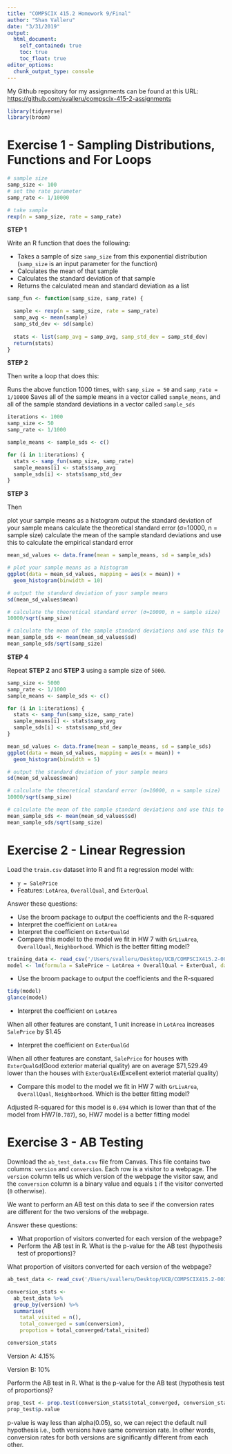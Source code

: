 ```yaml
---
title: "COMPSCIX 415.2 Homework 9/Final"
author: "Shan Valleru"
date: "3/31/2019"
output: 
  html_document:
    self_contained: true
    toc: true
    toc_float: true
editor_options: 
  chunk_output_type: console
---
```


My Github repository for my assignments can be found at this URL: [https://github.com/svalleru/compscix-415-2-assignments](https://github.com/svalleru/compscix-415-2-assignments)

```r
library(tidyverse)
library(broom)
```

# Exercise 1 - Sampling Distributions, Functions and For Loops
```r
# sample size
samp_size <- 100
# set the rate parameter
samp_rate <- 1/10000

# take sample
rexp(n = samp_size, rate = samp_rate)
```

**STEP 1**

Write an R function that does the following:

- Takes a sample of size `samp_size` from this exponential distribution (`samp_size` is an input parameter for the function)
- Calculates the mean of that sample
- Calculates the standard deviation of that sample
- Returns the calculated mean and standard deviation as a list
```r
samp_fun <- function(samp_size, samp_rate) {

  sample <- rexp(n = samp_size, rate = samp_rate)
  samp_avg <- mean(sample)
  samp_std_dev <- sd(sample)
  
  stats <- list(samp_avg = samp_avg, samp_std_dev = samp_std_dev)
  return(stats)
}

```
**STEP 2**

Then write a loop that does this:

Runs the above function 1000 times, with `samp_size = 50` and `samp_rate = 1/10000`
Saves all of the sample means in a vector called `sample_means`, and all of the sample standard deviations in a vector called `sample_sds`
```r
iterations <- 1000
samp_size <- 50
samp_rate <- 1/1000

sample_means <- sample_sds <- c()

for (i in 1:iterations) {
  stats <- samp_fun(samp_size, samp_rate)
  sample_means[i] <- stats$samp_avg
  sample_sds[i] <- stats$samp_std_dev
}
```
**STEP 3**

Then

plot your sample means as a histogram
output the standard deviation of your sample means
calculate the theoretical standard error (σ=10000, n = sample size)
calculate the mean of the sample standard deviations and use this to calculate the empirical standard error
```r
mean_sd_values <- data.frame(mean = sample_means, sd = sample_sds)

# plot your sample means as a histogram
ggplot(data = mean_sd_values, mapping = aes(x = mean)) +
  geom_histogram(binwidth = 10)

# output the standard deviation of your sample means
sd(mean_sd_values$mean)

# calculate the theoretical standard error (σ=10000, n = sample size)
10000/sqrt(samp_size)

# calculate the mean of the sample standard deviations and use this to calculate the empirical standard error
mean_sample_sds <- mean(mean_sd_values$sd)
mean_sample_sds/sqrt(samp_size)
```

**STEP 4**

Repeat **STEP 2** and **STEP 3** using a sample size of `5000`.
```r
samp_size <- 5000
samp_rate <- 1/1000
sample_means <- sample_sds <- c()

for (i in 1:iterations) {
  stats <- samp_fun(samp_size, samp_rate)
  sample_means[i] <- stats$samp_avg
  sample_sds[i] <- stats$samp_std_dev
}

mean_sd_values <- data.frame(mean = sample_means, sd = sample_sds)
ggplot(data = mean_sd_values, mapping = aes(x = mean)) +
  geom_histogram(binwidth = 5)

# output the standard deviation of your sample means
sd(mean_sd_values$mean)

# calculate the theoretical standard error (σ=10000, n = sample size)
10000/sqrt(samp_size)

# calculate the mean of the sample standard deviations and use this to calculate the empirical standard error
mean_sample_sds <- mean(mean_sd_values$sd)
mean_sample_sds/sqrt(samp_size)

```

# Exercise 2 - Linear Regression 
Load the `train.csv` dataset into R and fit a regression model with:

- `y = SalePrice`
- Features: `LotArea`, `OverallQual`, and `ExterQual`

Answer these questions:

- Use the broom package to output the coefficients and the R-squared
- Interpret the coefficient on `LotArea`
- Interpret the coefficient on `ExterQualGd`
- Compare this model to the model we fit in HW 7 with `GrLivArea`, `OverallQual`, `Neighborhood`. Which is the better fitting model?
```r
training_data <- read_csv('/Users/svalleru/Desktop/UCB/COMPSCIX415.2-003 - Intro to DS/compscix-415-2-assignments/session9/train.csv')
model <- lm(formula = SalePrice ~ LotArea + OverallQual + ExterQual, data = training_data)
```

- Use the broom package to output the coefficients and the R-squared
```r
tidy(model)
glance(model)
```

- Interpret the coefficient on `LotArea`

When all other features are constant, 1 unit increase in `LotArea` increases `SalePrice` by \$1.45

- Interpret the coefficient on `ExterQualGd`

When all other features are constant, `SalePrice` for houses with `ExterQualGd`(Good exterior material quality) are on average \$71,529.49 lower than the houses with `ExterQualEx`(Excellent exteriot material quality)

- Compare this model to the model we fit in HW 7 with `GrLivArea`, `OverallQual`, `Neighborhood`. Which is the better fitting model?

Adjusted R-squared for this model is `0.694` which is lower than that of the model from HW7(`0.787`), so, HW7 model is a better fitting model

# Exercise 3 - AB Testing
Download the `ab_test_data.csv` file from Canvas. This file contains two columns: `version` and `conversion`. Each row is a visitor to a webpage. The `version` column tells us which version of the webpage the visitor saw, and the `conversion` column is a binary value and equals `1` if the visitor converted (`0` otherwise).

We want to perform an AB test on this data to see if the conversion rates are different for the two versions of the webpage.

Answer these questions:

- What proportion of visitors converted for each version of the webpage?
- Perform the AB test in R. What is the p-value for the AB test (hypothesis test of proportions)?

What proportion of visitors converted for each version of the webpage?
```r
ab_test_data <- read_csv('/Users/svalleru/Desktop/UCB/COMPSCIX415.2-003 - Intro to DS/compscix-415-2-assignments/session9/ab_test_data.csv')

conversion_stats <- 
  ab_test_data %>% 
  group_by(version) %>% 
  summarise(
    tatal_visited = n(), 
    total_converged = sum(conversion), 
    propotion = total_converged/tatal_visited)

conversion_stats
```
Version A: 4.15%

Version B: 10%

Perform the AB test in R. What is the p-value for the AB test (hypothesis test of proportions)?
```r
prop_test <- prop.test(conversion_stats$total_converged, conversion_stats$tatal_visited)
prop_test$p.value
```
p-value is way less than alpha(0.05), so, we can reject the default null hypothesis i.e., both versions have same conversion rate. In other words, conversion rates for both versions are significantly different from each other.


